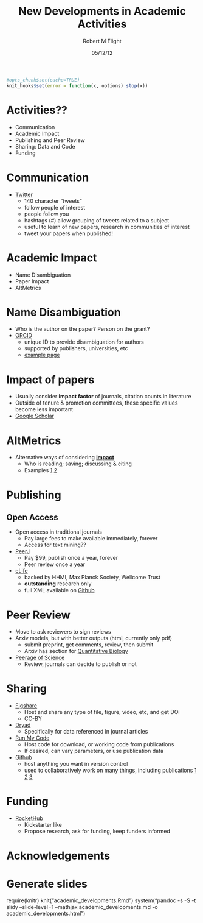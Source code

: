 % New Developments in Academic Activities
% Robert M Flight
% 05/12/12

```r
#opts_chunk$set(cache=TRUE)
knit_hooks$set(error = function(x, options) stop(x)) 
```

# Activities??

 * Communication
 * Academic Impact
 * Publishing and Peer Review
 * Sharing: Data and Code
 * Funding
 

# Communication

 * [Twitter](https://twitter.com/rmflight)
     * 140 character "tweets"
     * follow people of interest
     * people follow you
     * hashtags (#) allow grouping of tweets related to a subject
     * useful to learn of new papers, research in communities of interest
     * tweet your papers when published!

# Academic Impact

 * Name Disambiguation
 * Paper Impact
 * AltMetrics


# Name Disambiguation

 * Who is the author on the paper? Person on the grant?
 * [ORCID](http://orcid.org)
     * unique ID to provide disambiguation for authors
     * supported by publishers, universities, etc
     * [example page](https://orcid.org/0000-0001-8141-7788)
     

# Impact of papers

 * Usually consider **impact factor** of journals, citation counts in literature
 * Outside of tenure & promotion committees, these specific values become less important
 * [Google Scholar](http://scholar.google.com/citations?user=G8bFNwYAAAAJ&hl=en)


# AltMetrics
 * Alternative ways of considering **[impact](http://altmetrics.org/tools/)**
     * Who is reading; saving; discussing & citing
     * Examples [1]()  [2]()
   

# Publishing

## Open Access

 * Open access in traditional journals
     * Pay large fees to make available immediately, forever
     * Access for text mining??
 * [PeerJ](http://peerj.org)
     * Pay $99, publish once a year, forever
     * Peer review once a year
 * [eLife](http://www.elifesciences.org/the-journal/)
     * backed by HHMI, Max Planck Society, Wellcome Trust
     * **outstanding** research only
     * full XML available on [Github](https://github.com/elifesciences/elife-articles)
 
# Peer Review

 * Move to ask reviewers to sign reviews
 * Arxiv models, but with better outputs (html, currently only pdf)
     * submit preprint, get comments, review, then submit
     * Arxiv has section for [Quantitative Biology](http://arxiv.org/list/q-bio/new)
 * [Peerage of Science](http://www.peerageofscience.org/)
     * Review, journals can decide to publish or not
     
# Sharing

 * [Figshare](http://figshare.com/)
     * Host and share any type of file, figure, video, etc, and get DOI
     * CC-BY
 * [Dryad](http://datadryad.org/)
     * Specifically for data referenced in journal articles
 * [Run My Code](http://www.runmycode.org/CompanionSite/)
     * Host code for download, or working code from publications
     * If desired, can vary parameters, or use publication data
 * [Github](https://github.com/)
     * host anything you want in version control
     * used to collaboratively work on many things, including publications [1](https://github.com/PhDP/article_preprint/blob/master/ms.tex) [2](https://github.com/cwcon/push) [3](https://github.com/rmflight/affyMM/)
     
# Funding

 * [RocketHub](http://www.rockethub.com/projects/11106-crowdsourcing-discovery)
     * Kickstarter like
     * Propose research, ask for funding, keep funders informed
     
# Acknowledgements

# Generate slides

 require(knitr)
 knit("academic_developments.Rmd")
 system("pandoc -s -S -t slidy --slide-level=1 --mathjax academic_developments.md -o academic_developments.html")